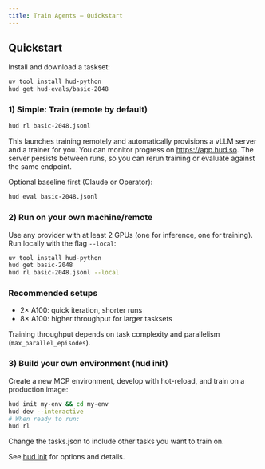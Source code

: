 ```yaml
---
title: Train Agents — Quickstart
---
```


## Quickstart

Install and download a taskset:

```bash
uv tool install hud-python
hud get hud-evals/basic-2048
```

### 1) Simple: Train (remote by default)

```bash
hud rl basic-2048.jsonl
```

This launches training remotely and automatically provisions a vLLM server and a trainer for you. You can monitor progress on https://app.hud.so. The server persists between runs, so you can rerun training or evaluate against the same endpoint.

Optional baseline first (Claude or Operator):

```bash
hud eval basic-2048.jsonl
```

### 2) Run on your own machine/remote

Use any provider with at least 2 GPUs (one for inference, one for training). Run locally with the flag `--local`:

```bash
uv tool install hud-python
hud get basic-2048
hud rl basic-2048.jsonl --local
```

### Recommended setups

- 2× A100: quick iteration, shorter runs
- 8× A100: higher throughput for larger tasksets

Training throughput depends on task complexity and parallelism (`max_parallel_episodes`).



### 3) Build your own environment (hud init)

Create a new MCP environment, develop with hot-reload, and train on a production image:

```bash
hud init my-env && cd my-env
hud dev --interactive
# When ready to run:
hud rl
```

Change the tasks.json to include other tasks you want to train on.

See [hud init](/reference/cli/init) for options and details.